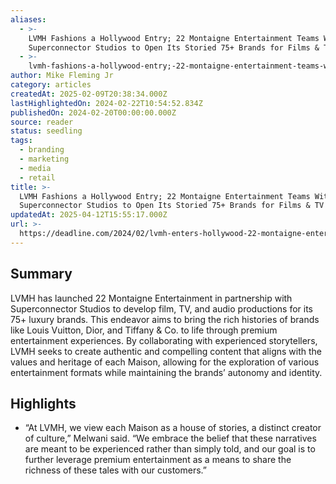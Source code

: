 ```yaml
---
aliases:
  - >-
    LVMH Fashions a Hollywood Entry; 22 Montaigne Entertainment Teams With
    Superconnector Studios to Open Its Storied 75+ Brands for Films & TV
  - >-
    lvmh-fashions-a-hollywood-entry;-22-montaigne-entertainment-teams-with-superconnector-studios-to-open-its-storied-75+-brands-for-films-&-tv
author: Mike Fleming Jr
category: articles
createdAt: 2025-02-09T20:38:34.000Z
lastHighlightedOn: 2024-02-22T10:54:52.834Z
publishedOn: 2024-02-20T00:00:00.000Z
source: reader
status: seedling
tags:
  - branding
  - marketing
  - media
  - retail
title: >-
  LVMH Fashions a Hollywood Entry; 22 Montaigne Entertainment Teams With
  Superconnector Studios to Open Its Storied 75+ Brands for Films & TV
updatedAt: 2025-04-12T15:55:17.000Z
url: >-
  https://deadline.com/2024/02/lvmh-enters-hollywood-22-montaigne-entertainment-superconnector-studios-launch-movies-tv-documentary-produce-co-finance-luxury-brands-1235831690/?utm_source=news.futureparty.com&utm_medium=newsletter&utm_campaign=boarding-pass-face
---
```

## Summary

LVMH has launched 22 Montaigne Entertainment in partnership with Superconnector Studios to develop film, TV, and audio productions for its 75+ luxury brands. This endeavor aims to bring the rich histories of brands like Louis Vuitton, Dior, and Tiffany & Co. to life through premium entertainment experiences. By collaborating with experienced storytellers, LVMH seeks to create authentic and compelling content that aligns with the values and heritage of each Maison, allowing for the exploration of various entertainment formats while maintaining the brands’ autonomy and identity.

## Highlights

- “At LVMH, we view each Maison as a house of stories, a distinct creator of culture,” Melwani said. “We embrace the belief that these narratives are meant to be experienced rather than simply told, and our goal is to further leverage premium entertainment as a means to share the richness of these tales with our customers.”
